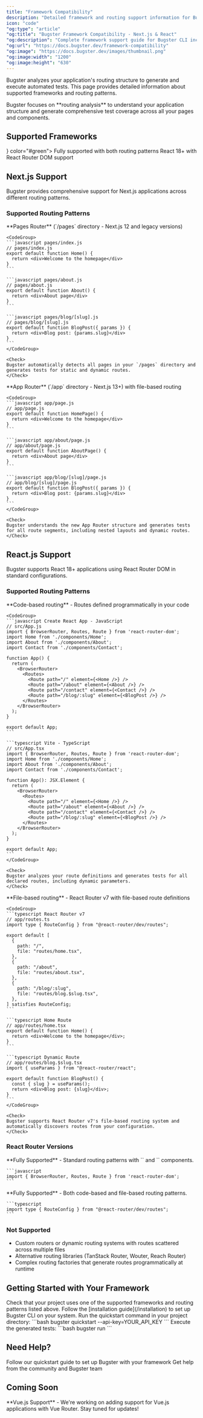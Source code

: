 ```yaml
---
title: "Framework Compatibility"
description: "Detailed framework and routing support information for Bugster CLI"
icon: "code"
"og:type": "article"
"og:title": "Bugster Framework Compatibility - Next.js & React"
"og:description": "Complete framework support guide for Bugster CLI including Next.js App Router, Pages Router, React Router DOM v6/v7, and routing patterns."
"og:url": "https://docs.bugster.dev/framework-compatibility"
"og:image": "https://docs.bugster.dev/images/thumbnail.png"
"og:image:width": "1200"
"og:image:height": "630"
---
```


Bugster analyzes your application's routing structure to generate and execute automated tests. This page provides detailed information about supported frameworks and routing patterns.

<Info>
Bugster focuses on **routing analysis** to understand your application structure and generate comprehensive test coverage across all your pages and components.
</Info>

## Supported Frameworks

<CardGroup cols={2}>
  <Card title="Next.js" icon={<svg viewBox="0 0 256 256" version="1.1" xmlns="http://www.w3.org/2000/svg" xmlns:xlink="http://www.w3.org/1999/xlink" preserveAspectRatio="xMidYMid" fill="#000000"><g id="SVGRepo_bgCarrier" stroke-width="0"></g><g id="SVGRepo_tracerCarrier" stroke-linecap="round" stroke-linejoin="round"></g><g id="SVGRepo_iconCarrier"> <g> <path d="M119.616813,0.0688905149 C119.066276,0.118932037 117.314565,0.294077364 115.738025,0.419181169 C79.3775171,3.69690087 45.3192571,23.3131775 23.7481916,53.4631946 C11.7364614,70.2271045 4.05395894,89.2428829 1.15112414,109.384595 C0.12512219,116.415429 0,118.492153 0,128.025062 C0,137.557972 0.12512219,139.634696 1.15112414,146.665529 C8.10791789,194.730411 42.3163245,235.11392 88.7116325,250.076335 C97.0197458,252.753556 105.778299,254.580072 115.738025,255.680985 C119.616813,256.106338 136.383187,256.106338 140.261975,255.680985 C157.453763,253.779407 172.017986,249.525878 186.382014,242.194795 C188.584164,241.068861 189.00958,240.768612 188.709286,240.518404 C188.509091,240.36828 179.124927,227.782837 167.86393,212.570214 L147.393939,184.922273 L121.743891,146.965779 C107.630108,126.098464 96.0187683,109.034305 95.9186706,109.034305 C95.8185728,109.009284 95.7184751,125.873277 95.6684262,146.465363 C95.5933529,182.52028 95.5683284,183.971484 95.1178886,184.82219 C94.4672532,186.048207 93.9667644,186.548623 92.915738,187.099079 C92.114956,187.499411 91.4142717,187.574474 87.6355816,187.574474 L83.3063539,187.574474 L82.1552297,186.848872 C81.4044966,186.373477 80.8539589,185.747958 80.4785924,185.022356 L79.9530792,183.896422 L80.0031281,133.729796 L80.0782014,83.5381493 L80.8539589,82.5623397 C81.25435,82.0369037 82.1051808,81.3613431 82.7057674,81.0360732 C83.7317693,80.535658 84.1321603,80.4856165 88.4613881,80.4856165 C93.5663734,80.4856165 94.4172043,80.6857826 95.7434995,82.1369867 C96.1188661,82.5373189 110.007429,103.454675 126.623656,128.650581 C143.239883,153.846488 165.962072,188.250034 177.122972,205.139048 L197.392766,235.839522 L198.418768,235.163961 C207.502639,229.259062 217.112023,220.852086 224.719453,212.09482 C240.910264,193.504394 251.345455,170.835585 254.848876,146.665529 C255.874878,139.634696 256,137.557972 256,128.025062 C256,118.492153 255.874878,116.415429 254.848876,109.384595 C247.892082,61.3197135 213.683675,20.9362052 167.288368,5.97379012 C159.105376,3.32158945 150.396872,1.49507389 140.637341,0.394160408 C138.234995,0.143952798 121.693842,-0.131275573 119.616813,0.0688905149 L119.616813,0.0688905149 Z M172.017986,77.4831252 C173.219159,78.0836234 174.195112,79.2345784 174.545455,80.435575 C174.74565,81.0861148 174.795699,94.9976579 174.74565,126.348671 L174.670577,171.336 L166.73783,159.17591 L158.780059,147.01582 L158.780059,114.313685 C158.780059,93.1711423 158.880156,81.2862808 159.030303,80.7108033 C159.430694,79.3096407 160.306549,78.2087272 161.507722,77.5581875 C162.533724,77.0327515 162.909091,76.98271 166.837928,76.98271 C170.541544,76.98271 171.19218,77.0327515 172.017986,77.4831252 Z" fill="#000000"> </path> </g> </g></svg>} color="#green">
    Fully supported with both routing patterns
  </Card>
  <Card title="React.js" icon="react">
    React 18+ with React Router DOM support
  </Card>
</CardGroup>

## Next.js Support

Bugster provides comprehensive support for Next.js applications across different routing patterns.

### Supported Routing Patterns

<Tabs>
  <Tab title="Pages Router">
    **Pages Router** (`/pages` directory - Next.js 12 and legacy versions)
    
    <CodeGroup>
    ```javascript pages/index.js
    // pages/index.js
    export default function Home() {
      return <div>Welcome to the homepage</div>
    }
    ```
    
    ```javascript pages/about.js
    // pages/about.js
    export default function About() {
      return <div>About page</div>
    }
    ```
    
    ```javascript pages/blog/[slug].js
    // pages/blog/[slug].js
    export default function BlogPost({ params }) {
      return <div>Blog post: {params.slug}</div>
    }
    ```
    </CodeGroup>
    
    <Check>
    Bugster automatically detects all pages in your `/pages` directory and generates tests for static and dynamic routes.
    </Check>
  </Tab>
  
  <Tab title="App Router">
    **App Router** (`/app` directory - Next.js 13+) with file-based routing
    
    <CodeGroup>
    ```javascript app/page.js
    // app/page.js
    export default function HomePage() {
      return <div>Welcome to the homepage</div>
    }
    ```
    
    ```javascript app/about/page.js
    // app/about/page.js
    export default function AboutPage() {
      return <div>About page</div>
    }
    ```
    
    ```javascript app/blog/[slug]/page.js
    // app/blog/[slug]/page.js
    export default function BlogPost({ params }) {
      return <div>Blog post: {params.slug}</div>
    }
    ```
    </CodeGroup>
    
    <Check>
    Bugster understands the new App Router structure and generates tests for all route segments, including nested layouts and dynamic routes.
    </Check>
  </Tab>
</Tabs>


## React.js Support

Bugster supports React 18+ applications using React Router DOM in standard configurations.

### Supported Routing Patterns

<Tabs>
  <Tab title="Code-based Routing">
    **Code-based routing** - Routes defined programmatically in your code
    
    <CodeGroup>
    ```javascript Create React App - JavaScript
    // src/App.js
    import { BrowserRouter, Routes, Route } from 'react-router-dom';
    import Home from './components/Home';
    import About from './components/About';
    import Contact from './components/Contact';

    function App() {
      return (
        <BrowserRouter>
          <Routes>
            <Route path="/" element={<Home />} />
            <Route path="/about" element={<About />} />
            <Route path="/contact" element={<Contact />} />
            <Route path="/blog/:slug" element={<BlogPost />} />
          </Routes>
        </BrowserRouter>
      );
    }

    export default App;
    ```
    
    ```typescript Vite - TypeScript
    // src/App.tsx
    import { BrowserRouter, Routes, Route } from 'react-router-dom';
    import Home from './components/Home';
    import About from './components/About';
    import Contact from './components/Contact';

    function App(): JSX.Element {
      return (
        <BrowserRouter>
          <Routes>
            <Route path="/" element={<Home />} />
            <Route path="/about" element={<About />} />
            <Route path="/contact" element={<Contact />} />
            <Route path="/blog/:slug" element={<BlogPost />} />
          </Routes>
        </BrowserRouter>
      );
    }

    export default App;
    ```
    </CodeGroup>
    
    <Check>
    Bugster analyzes your route definitions and generates tests for all declared routes, including dynamic parameters.
    </Check>
  </Tab>
  
  <Tab title="File-based Routing">
    **File-based routing** - React Router v7 with file-based route definitions
    
    <CodeGroup>
    ```typescript React Router v7
    // app/routes.ts
    import type { RouteConfig } from "@react-router/dev/routes";

    export default [
      {
        path: "/",
        file: "routes/home.tsx",
      },
      {
        path: "/about",
        file: "routes/about.tsx",
      },
      {
        path: "/blog/:slug",
        file: "routes/blog.$slug.tsx",
      },
    ] satisfies RouteConfig;
    ```
    
    ```typescript Home Route
    // app/routes/home.tsx
    export default function Home() {
      return <div>Welcome to the homepage</div>;
    }
    ```
    
    ```typescript Dynamic Route
    // app/routes/blog.$slug.tsx
    import { useParams } from "@react-router/react";

    export default function BlogPost() {
      const { slug } = useParams();
      return <div>Blog post: {slug}</div>;
    }
    ```
    </CodeGroup>
    
    <Check>
    Bugster supports React Router v7's file-based routing system and automatically discovers routes from your configuration.
    </Check>
  </Tab>
</Tabs>

### React Router Versions

<AccordionGroup>
  <Accordion title="React Router DOM v6" icon="check">
    **Fully Supported** - Standard routing patterns with `<Routes>` and `<Route>` components.
    
    ```javascript
    import { BrowserRouter, Routes, Route } from 'react-router-dom';
    ```
  </Accordion>
  
  <Accordion title="React Router DOM v7" icon="check">
    **Fully Supported** - Both code-based and file-based routing patterns.
    
    ```typescript
    import type { RouteConfig } from "@react-router/dev/routes";
    ```
  </Accordion>
</AccordionGroup>

### Not Supported

- Custom routers or dynamic routing systems with routes scattered across multiple files
- Alternative routing libraries (TanStack Router, Wouter, Reach Router)
- Complex routing factories that generate routes programmatically at runtime


## Getting Started with Your Framework

<Steps>
  <Step title="Verify Framework Compatibility">
    Check that your project uses one of the supported frameworks and routing patterns listed above.
  </Step>
  
  <Step title="Install Bugster CLI">
    Follow the [installation guide](/installation) to set up Bugster CLI on your system.
  </Step>
  
  <Step title="Initialize Your Project">
    Run the quickstart command in your project directory:
    ```bash
    bugster quickstart --api-key=YOUR_API_KEY
    ```
  </Step>
  
  <Step title="Run Your Tests">
    Execute the generated tests:
    ```bash
    bugster run
    ```
  </Step>
</Steps>

## Need Help?

<CardGroup cols={2}>
  <Card title="Get Started" icon="rocket" href="/quickstart">
    Follow our quickstart guide to set up Bugster with your framework
  </Card>
  <Card title="Join Community" icon="discord" href="https://discord.gg/fQtsfDmwNA">
    Get help from the community and Bugster team
  </Card>
</CardGroup>

## Coming Soon

<Info>
**Vue.js Support** - We're working on adding support for Vue.js applications with Vue Router. Stay tuned for updates!
</Info>
